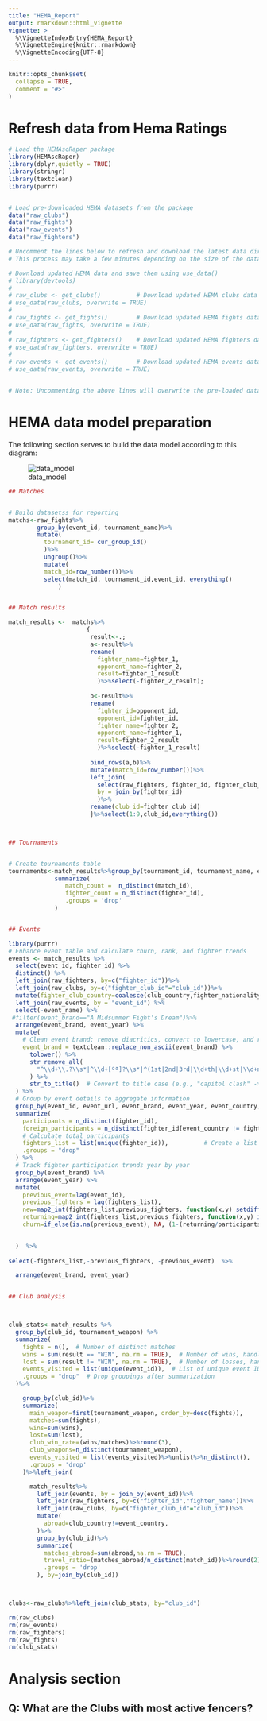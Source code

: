 ```yaml
---
title: "HEMA_Report"
output: rmarkdown::html_vignette
vignette: >
  %\VignetteIndexEntry{HEMA_Report}
  %\VignetteEngine{knitr::rmarkdown}
  %\VignetteEncoding{UTF-8}
---
```


```r
knitr::opts_chunk$set(
  collapse = TRUE,
  comment = "#>"
)
```

# Refresh data from Hema Ratings

```r
# Load the HEMAscRaper package
library(HEMAscRaper)
library(dplyr,quietly = TRUE)
library(stringr)
library(textclean) 
library(purrr)


# Load pre-downloaded HEMA datasets from the package
data("raw_clubs")
data("raw_fights")
data("raw_events")
data("raw_fighters")

# Uncomment the lines below to refresh and download the latest data directly from the HEMA Ratings website.
# This process may take a few minutes depending on the size of the data and internet connection.

# Download updated HEMA data and save them using use_data()
# library(devtools)
# 
# raw_clubs <- get_clubs()          # Download updated HEMA clubs data
# use_data(raw_clubs, overwrite = TRUE)
# 
# raw_fights <- get_fights()        # Download updated HEMA fights data, use year=c(2022) to limit query
# use_data(raw_fights, overwrite = TRUE)
# 
# raw_fighters <- get_fighters()    # Download updated HEMA fighters data
# use_data(raw_fighters, overwrite = TRUE)  
# 
# raw_events <- get_events()        # Download updated HEMA events data
# use_data(raw_events, overwrite = TRUE) 


# Note: Uncommenting the above lines will overwrite the pre-loaded datasets.
```

# HEMA data model preparation

The following section serves to build the data model according to this diagram:

![data_model](HEMA_Ratings_model.svg)

```r

## Matches


# Build datasetss for reporting
matchs<-raw_fights%>%
        group_by(event_id, tournament_name)%>%
        mutate(
          tournament_id= cur_group_id()
          )%>%
          ungroup()%>%
          mutate(
          match_id=row_number())%>%
          select(match_id, tournament_id,event_id, everything()
              )


## Match results

match_results <-  matchs%>%
                      {
                       result<-.;
                       a<-result%>%
                       rename(
                         fighter_name=fighter_1, 
                         opponent_name=fighter_2, 
                         result=fighter_1_result
                         )%>%select(-fighter_2_result);
                       
                       b<-result%>%
                       rename(
                         fighter_id=opponent_id,
                         opponent_id=fighter_id,
                         fighter_name=fighter_2, 
                         opponent_name=fighter_1, 
                         result=fighter_2_result
                         )%>%select(-fighter_1_result)
                       
                       bind_rows(a,b)%>%
                       mutate(match_id=row_number())%>%
                       left_join(
                         select(raw_fighters, fighter_id, fighter_club_id), 
                         by = join_by(fighter_id)
                         )%>%
                       rename(club_id=fighter_club_id)
                       }%>%select(1:9,club_id,everything())



## Tournaments


# Create tournaments table 
tournaments<-match_results%>%group_by(tournament_id, tournament_name, event_id, tournament_category,tournament_weapon,tournament_note)%>%
             summarize(
                match_count =  n_distinct(match_id),                      
                fighter_count = n_distinct(fighter_id),   
                .groups = 'drop' 
             )


## Events

library(purrr)
# Enhance event table and calculate churn, rank, and fighter trends
events <- match_results %>%
  select(event_id, fighter_id) %>%
  distinct() %>%
  left_join(raw_fighters, by=c("fighter_id"))%>%
  left_join(raw_clubs, by=c("fighter_club_id"="club_id"))%>%
  mutate(fighter_club_country=coalesce(club_country,fighter_nationality))%>%
  left_join(raw_events, by = "event_id") %>%
  select(-event_name) %>%
 #filter(event_brand=="A Midsummer Fight's Dream")%>%
  arrange(event_brand, event_year) %>%
  mutate(
    # Clean event brand: remove diacritics, convert to lowercase, and remove unwanted patterns
    event_brand = textclean::replace_non_ascii(event_brand) %>%
      tolower() %>%
      str_remove_all(
        "^\\d+\\.?\\s*|^\\d+[ºª]?\\s*|^(1st|2nd|3rd|\\d+th|\\d+st|\\d+nd|\\d+rd)\\s*|^\\d+\\.\\s*|^([ivxlcdm]+\\.)\\s*|\\b(i{1,3}|iv|v|vi|vii|viii|ix|x{1,3})\\b\\s*|#\\d+\\s*$|\\s*event \\d+$|\\s*'\\d{2}\\s*$|\\s*\\d+$"
      ) %>%
      str_to_title()  # Convert to title case (e.g., "capitol clash" -> "Capitol Clash")
  ) %>%
  # Group by event details to aggregate information
  group_by(event_id, event_url, event_brand, event_year, event_country, event_date) %>%
  summarize(
    participants = n_distinct(fighter_id),
    foreign_participants = n_distinct(fighter_id[event_country != fighter_club_country]),
    # Calculate total participants
    fighters_list = list(unique(fighter_id)),          # Create a list of unique fighters per event
    .groups = "drop"
  ) %>%
  # Track fighter participation trends year by year
  group_by(event_brand) %>%
  arrange(event_year) %>%
  mutate(
    previous_event=lag(event_id),
    previous_fighters = lag(fighters_list),
    new=map2_int(fighters_list,previous_fighters, function(x,y) setdiff(x%>%unlist,y%>%unlist)%>%length),
    returning=map2_int(fighters_list,previous_fighters, function(x,y) intersect(x%>%unlist,y%>%unlist)%>%length),
    churn=if_else(is.na(previous_event), NA, (1-(returning/participants))%>%round(2))
 

  )  %>%
  
select(-fighters_list,-previous_fighters, -previous_event)  %>%

  arrange(event_brand, event_year)


## Club analysis



club_stats<-match_results %>% 
  group_by(club_id, tournament_weapon) %>%
  summarize(
    fights = n(),  # Number of distinct matches
    wins = sum(result == "WIN", na.rm = TRUE),  # Number of wins, handling NA values
    lost = sum(result != "WIN", na.rm = TRUE),  # Number of losses, handling NA values
    events_visited = list(unique(event_id)),  # List of unique event IDs for each club and weapon combo
    .groups = "drop"  # Drop groupings after summarization
  )%>%

    group_by(club_id)%>%
    summarize(
      main_weapon=first(tournament_weapon, order_by=desc(fights)),
      matches=sum(fights),
      wins=sum(wins),
      lost=sum(lost),
      club_win_rate=(wins/matches)%>%round(3),
      club_weapons=n_distinct(tournament_weapon),
      events_visited = list(events_visited)%>%unlist%>%n_distinct(),
      .groups = 'drop'
    )%>%left_join(

      match_results%>%
        left_join(events, by = join_by(event_id))%>%
        left_join(raw_fighters, by=c("fighter_id","fighter_name"))%>%
        left_join(raw_clubs, by=c("fighter_club_id"="club_id"))%>%
        mutate(
          abroad=club_country!=event_country,
        )%>%
        group_by(club_id)%>%
        summarize(
          matches_abroad=sum(abroad,na.rm = TRUE),
          travel_ratio=(matches_abroad/n_distinct(match_id))%>%round(2),
          .groups = 'drop'
        ), by=join_by(club_id))



clubs<-raw_clubs%>%left_join(club_stats, by="club_id")

rm(raw_clubs)
rm(raw_events)
rm(raw_fighters)
rm(raw_fights)
rm(club_stats)

```

# Analysis section

## Q: What are the Clubs with most active fencers?

```r


```
